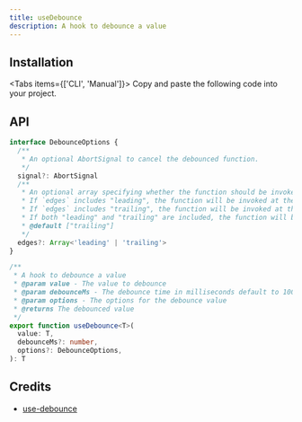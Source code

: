 ```yaml
---
title: useDebounce
description: A hook to debounce a value
---
```



<Demo01 />

## Installation

<Tabs items={['CLI', 'Manual']}>
  <Tab>
    <InstallCLI value='use-debounce' />
  </Tab>
  <Tab>
    Copy and paste the following code into your project.
    <RegistrySourceCode value='use-debounce-fn' />
    <br />
    <RegistrySourceCode value='use-debounce' />
  </Tab>
</Tabs>

## API

```ts
interface DebounceOptions {
  /**
   * An optional AbortSignal to cancel the debounced function.
   */
  signal?: AbortSignal
  /**
   * An optional array specifying whether the function should be invoked on the leading edge, trailing edge, or both.
   * If `edges` includes "leading", the function will be invoked at the start of the delay period.
   * If `edges` includes "trailing", the function will be invoked at the end of the delay period.
   * If both "leading" and "trailing" are included, the function will be invoked at both the start and end of the delay period.
   * @default ["trailing"]
   */
  edges?: Array<'leading' | 'trailing'>
}

/**
 * A hook to debounce a value
 * @param value - The value to debounce
 * @param debounceMs - The debounce time in milliseconds default to 1000
 * @param options - The options for the debounce value
 * @returns The debounced value
 */
export function useDebounce<T>(
  value: T,
  debounceMs?: number,
  options?: DebounceOptions,
): T
```

## Credits

- [use-debounce](https://ahooks.js.org/hooks/use-debounce)
